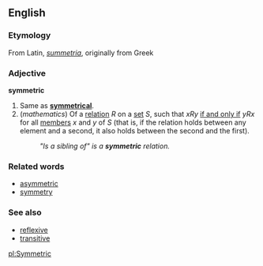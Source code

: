 ==English==

===Etymology===
From Latin, ''[[summetria]]'', originally from Greek

===Adjective===
'''symmetric'''

#Same as '''[[symmetrical]]'''.
#(''mathematics'') Of a [[relation]] ''R'' on a [[set]] ''S'', such that ''xRy'' [[if and only if]] ''yRx'' for all [[member]]s ''x'' and ''y'' of ''S'' (that is, if the relation holds between any element and a second, it also holds between the second and the first).
#:''"Is a sibling of" is a '''symmetric''' relation.''

===Related words===
*[[asymmetric]]
*[[symmetry]]

===See also===
*[[reflexive]]<!--mathematics sense-->
*[[transitive]]<!--mathematics sense-->

[[pl:Symmetric]]
